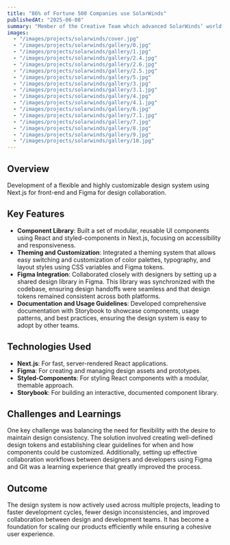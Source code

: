 ---
title: "86% of Fortune 500 Companies use SolarWinds"
publishedAt: "2025-06-08"
summary: "Member of the Creative Team which advanced SolarWinds’ world-class solutions in a fast-paced environment."
images:
  - "/images/projects/solarwinds/cover.jpg"
  - "/images/projects/solarwinds/gallery/0.jpg"  
  - "/images/projects/solarwinds/gallery/1.jpg"
  - "/images/projects/solarwinds/gallery/2.4.jpg"
  - "/images/projects/solarwinds/gallery/2.6.jpg"
  - "/images/projects/solarwinds/gallery/2.5.jpg"
  - "/images/projects/solarwinds/gallery/5.jpg"
  - "/images/projects/solarwinds/gallery/3.jpg"
  - "/images/projects/solarwinds/gallery/3.1.jpg"  
  - "/images/projects/solarwinds/gallery/4.jpg"
  - "/images/projects/solarwinds/gallery/4.1.jpg"  
  - "/images/projects/solarwinds/gallery/6.jpg"
  - "/images/projects/solarwinds/gallery/7.1.jpg"  
  - "/images/projects/solarwinds/gallery/7.jpg"  
  - "/images/projects/solarwinds/gallery/8.jpg"
  - "/images/projects/solarwinds/gallery/9.jpg"
  - "/images/projects/solarwinds/gallery/10.jpg"      
---

## Overview

Development of a flexible and highly customizable design system using Next.js for front-end and Figma for design collaboration.

## Key Features

- **Component Library**: Built a set of modular, reusable UI components using React and styled-components in Next.js, focusing on accessibility and responsiveness.
- **Theming and Customization**: Integrated a theming system that allows easy switching and customization of color palettes, typography, and layout styles using CSS variables and Figma tokens.
- **Figma Integration**: Collaborated closely with designers by setting up a shared design library in Figma. This library was synchronized with the codebase, ensuring design handoffs were seamless and that design tokens remained consistent across both platforms.
- **Documentation and Usage Guidelines**: Developed comprehensive documentation with Storybook to showcase components, usage patterns, and best practices, ensuring the design system is easy to adopt by other teams.

## Technologies Used

- **Next.js**: For fast, server-rendered React applications.
- **Figma**: For creating and managing design assets and prototypes.
- **Styled-Components**: For styling React components with a modular, themable approach.
- **Storybook**: For building an interactive, documented component library.

## Challenges and Learnings

One key challenge was balancing the need for flexibility with the desire to maintain design consistency. The solution involved creating well-defined design tokens and establishing clear guidelines for when and how components could be customized. Additionally, setting up effective collaboration workflows between designers and developers using Figma and Git was a learning experience that greatly improved the process.

## Outcome

The design system is now actively used across multiple projects, leading to faster development cycles, fewer design inconsistencies, and improved collaboration between design and development teams. It has become a foundation for scaling our products efficiently while ensuring a cohesive user experience.